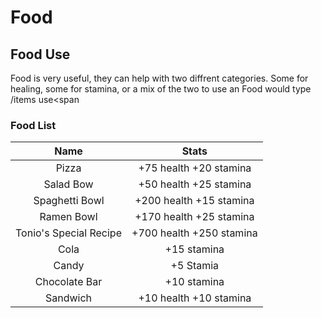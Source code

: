 # Food 

## Food Use

Food is very useful, they can help with two diffrent categories.
Some for healing, some for stamina, or a mix of the two 
to use an Food would type <span className="font-bold text-jolyne">/items use<span



### Food List

| Name | Stats |     
| :---:   | :---: |
| Pizza  | +75 health +20 stamina|
|Salad Bow| +50 health +25 stamina|
|Spaghetti Bowl| +200 health +15 stamina|
|Ramen Bowl| +170 health +25 stamina|
|Tonio's Special Recipe| +700 health +250 stamina|
|Cola| +15 stamina|
|Candy|	+5 Stamia|
|Chocolate Bar| +10 stamina|
|Sandwich| +10 health +10 stamina|
